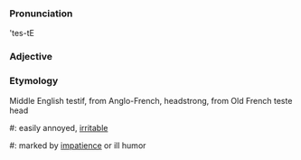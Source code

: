 ===Pronunciation===
'tes-tE

===Adjective===

===Etymology===
Middle English testif, from Anglo-French, headstrong, from Old French teste head

#: easily annoyed, [[irritable]]
#: marked by [[impatience]] or ill humor <testy remarks>